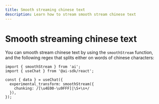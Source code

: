 ```yaml
---
title: Smooth streaming chinese text
description: Learn how to stream smooth stream chinese text
---
```


# Smooth streaming chinese text

You can smooth stream chinese text by using the `smoothStream` function, and the following regex that splits either on words of chinese characters:

```tsx filename="page.tsx"
import { smoothStream } from 'ai';
import { useChat } from '@ai-sdk/react';

const { data } = useChat({
  experimental_transform: smoothStream({
    chunking: /[\u4E00-\u9FFF]|\S+\s+/
  }),
});
```
